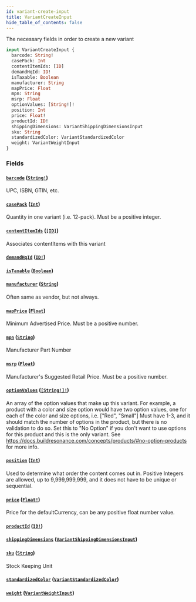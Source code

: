 ```yaml
---
id: variant-create-input
title: VariantCreateInput
hide_table_of_contents: false
---
```



The necessary fields in order to create a new variant

```graphql
input VariantCreateInput {
  barcode: String!
  casePack: Int
  contentItemIds: [ID]
  demandHqId: ID!
  isTaxable: Boolean
  manufacturer: String
  mapPrice: Float
  mpn: String
  msrp: Float
  optionValues: [String!]!
  position: Int
  price: Float!
  productId: ID!
  shippingDimensions: VariantShippingDimensionsInput
  sku: String
  standardizedColor: VariantStandardizedColor
  weight: VariantWeightInput
}
```


### Fields

#### [`barcode`](#) ([`String!`](/developers/demandhq-apis/demand-api/graphql/reference/scalars/string))

UPC, ISBN, GTIN, etc.


#### [`casePack`](#) ([`Int`](/developers/demandhq-apis/demand-api/graphql/reference/scalars/int))

Quantity in one variant (i.e. 12-pack). Must be a positive integer.


#### [`contentItemIds`](#) ([`[ID]`](/developers/demandhq-apis/demand-api/graphql/reference/scalars/id))

Associates contentItems with this variant


#### [`demandHqId`](#) ([`ID!`](/developers/demandhq-apis/demand-api/graphql/reference/scalars/id))




#### [`isTaxable`](#) ([`Boolean`](/developers/demandhq-apis/demand-api/graphql/reference/scalars/boolean))




#### [`manufacturer`](#) ([`String`](/developers/demandhq-apis/demand-api/graphql/reference/scalars/string))

Often same as vendor, but not always.


#### [`mapPrice`](#) ([`Float`](/developers/demandhq-apis/demand-api/graphql/reference/scalars/float))

Minimum Advertised Price. Must be a positive number.


#### [`mpn`](#) ([`String`](/developers/demandhq-apis/demand-api/graphql/reference/scalars/string))

Manufacturer Part Number


#### [`msrp`](#) ([`Float`](/developers/demandhq-apis/demand-api/graphql/reference/scalars/float))

Manufacturer's Suggested Retail Price. Must be a positive number.


#### [`optionValues`](#) ([`[String!]!`](/developers/demandhq-apis/demand-api/graphql/reference/scalars/string))

An array of the option values that make up this variant.
For example, a product with a color and size option would have two option values,
one for each of the color and size options, i.e. ["Red", "Small"]
Must have 1-3, and it should match the number of options in the product, but there is no validation to do so.
Set this to "No Option" if you don't want to use options for this product and this is the only variant.
See https://docs.buildresonance.com/concepts/products/#no-option-products for more info.


#### [`position`](#) ([`Int`](/developers/demandhq-apis/demand-api/graphql/reference/scalars/int))

Used to determine what order the content comes out in.
Positive Integers are allowed, up to 9,999,999,999, and it does not have to be unique or sequential.


#### [`price`](#) ([`Float!`](/developers/demandhq-apis/demand-api/graphql/reference/scalars/float))

Price for the defaultCurrency, can be any positive float number value.


#### [`productId`](#) ([`ID!`](/developers/demandhq-apis/demand-api/graphql/reference/scalars/id))




#### [`shippingDimensions`](#) ([`VariantShippingDimensionsInput`](/developers/demandhq-apis/demand-api/graphql/reference/inputs/variant-shipping-dimensions-input))




#### [`sku`](#) ([`String`](/developers/demandhq-apis/demand-api/graphql/reference/scalars/string))

Stock Keeping Unit


#### [`standardizedColor`](#) ([`VariantStandardizedColor`](/developers/demandhq-apis/demand-api/graphql/reference/enums/variant-standardized-color))




#### [`weight`](#) ([`VariantWeightInput`](/developers/demandhq-apis/demand-api/graphql/reference/inputs/variant-weight-input))







